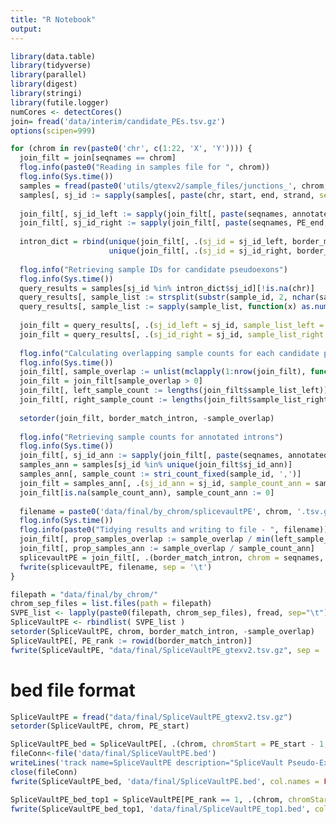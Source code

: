 ```yaml
---
title: "R Notebook"
output: 
---
```


```r
library(data.table)
library(tidyverse)
library(parallel)
library(digest)
library(stringi)
library(futile.logger)
numCores <- detectCores()
join= fread('data/interim/candidate_PEs.tsv.gz')
options(scipen=999)
```

```r
for (chrom in rev(paste0('chr', c(1:22, 'X', 'Y')))) {
  join_filt = join[seqnames == chrom]
  flog.info(paste0("Reading in samples file for ", chrom))
  flog.info(Sys.time())
  samples = fread(paste0('utils/gtexv2/sample_files/junctions_', chrom, '_gtexv2_samples.tsv.gz'), col.names = c('chr', 'start', 'end', 'strand', 'sample_id'))
  samples[, sj_id := sapply(samples[, paste(chr, start, end, strand, sep = ':')], digest, algo = "md5") ]
  
  join_filt[, sj_id_left := sapply(join_filt[, paste(seqnames, annotated_start, PE_start, strand, sep = ':')], digest, algo = "md5")]
  join_filt[, sj_id_right := sapply(join_filt[, paste(seqnames, PE_end, annotated_end, strand, sep = ':')], digest, algo = "md5")]
  
  intron_dict = rbind(unique(join_filt[, .(sj_id = sj_id_left, border_match_intron)]), 
                      unique(join_filt[, .(sj_id = sj_id_right, border_match_intron)]))
  
  flog.info("Retrieving sample IDs for candidate pseudoexons")
  flog.info(Sys.time())
  query_results = samples[sj_id %in% intron_dict$sj_id][!is.na(chr)]
  query_results[, sample_list := strsplit(substr(sample_id, 2, nchar(sample_id)), ",")]
  query_results[, sample_list := sapply(sample_list, function(x) as.numeric(gsub(':.*$', '',x)))]
  
  join_filt = query_results[, .(sj_id_left = sj_id, sample_list_left = sample_list)][join_filt, on = .(sj_id_left)]
  join_filt = query_results[, .(sj_id_right = sj_id, sample_list_right = sample_list)][join_filt, on = .(sj_id_right)]
  
  flog.info("Calculating overlapping sample counts for each candidate pseudoexon")
  flog.info(Sys.time())
  join_filt[, sample_overlap := unlist(mclapply(1:nrow(join_filt), function(x) {length(intersect(sample_list_left[[x]], sample_list_right[[x]]))}, mc.cores = numCores))]
  join_filt = join_filt[sample_overlap > 0]
  join_filt[, left_sample_count := lengths(join_filt$sample_list_left)]
  join_filt[, right_sample_count := lengths(join_filt$sample_list_right)]
  
  setorder(join_filt, border_match_intron, -sample_overlap)
  
  flog.info("Retrieving sample counts for annotated introns")
  flog.info(Sys.time())
  join_filt[, sj_id_ann := sapply(join_filt[, paste(seqnames, annotated_start, annotated_end, strand, sep = ':')], digest, algo = "md5")]
  samples_ann = samples[sj_id %in% unique(join_filt$sj_id_ann)]
  samples_ann[, sample_count := stri_count_fixed(sample_id, ',')]
  join_filt = samples_ann[, .(sj_id_ann = sj_id, sample_count_ann = sample_count)][join_filt, on = .(sj_id_ann)]
  join_filt[is.na(sample_count_ann), sample_count_ann := 0]
  
  filename = paste0('data/final/by_chrom/splicevaultPE', chrom, '.tsv.gz')
  flog.info(Sys.time())
  flog.info(paste0("Tidying results and writing to file - ", filename))
  join_filt[, prop_samples_overlap := sample_overlap / min(left_sample_count, right_sample_count), by = 1:nrow(join_filt)]
  join_filt[, prop_samples_ann := sample_overlap / sample_count_ann]
  splicevaultPE = join_filt[, .(border_match_intron, chrom = seqnames, strand, annotated_start, annotated_end, PE_start, PE_end, PE_length, sample_overlap, prop_samples_overlap, sample_count_ann, prop_samples_ann)]
  fwrite(splicevaultPE, filename, sep = '\t')
}
```

```r
filepath = "data/final/by_chrom/"
chrom_sep_files = list.files(path = filepath)
SVPE_list <- lapply(paste0(filepath, chrom_sep_files), fread, sep="\t")
SpliceVaultPE <- rbindlist( SVPE_list )
setorder(SpliceVaultPE, chrom, border_match_intron, -sample_overlap)
SpliceVaultPE[, PE_rank := rowid(border_match_intron)]
fwrite(SpliceVaultPE, "data/final/SpliceVaultPE_gtexv2.tsv.gz", sep = '\t')                        
```


# bed file format

```r
SpliceVaultPE = fread("data/final/SpliceVaultPE_gtexv2.tsv.gz")
setorder(SpliceVaultPE, chrom, PE_start)

SpliceVaultPE_bed = SpliceVaultPE[, .(chrom, chromStart = PE_start - 1, chromEnd = PE_end, name = paste0(border_match_intron, '_rank_', PE_rank), score = as.integer(1000*(1/PE_rank)), strand)]
fileConn<-file('data/final/SpliceVaultPE.bed')
writeLines('track name=SpliceVaultPE description="SpliceVault Pseudo-Exons" useScore=1', fileConn)
close(fileConn)
fwrite(SpliceVaultPE_bed, 'data/final/SpliceVaultPE.bed', col.names = FALSE, sep = '\t', append = TRUE)

SpliceVaultPE_bed_top1 = SpliceVaultPE[PE_rank == 1, .(chrom, chromStart = PE_start - 1, chromEnd = PE_end, name = paste0(border_match_intron, '_rank_', PE_rank), strand)]
fwrite(SpliceVaultPE_bed_top1, 'data/final/SpliceVaultPE_top1.bed', col.names = FALSE, sep = '\t', append = TRUE)


```



